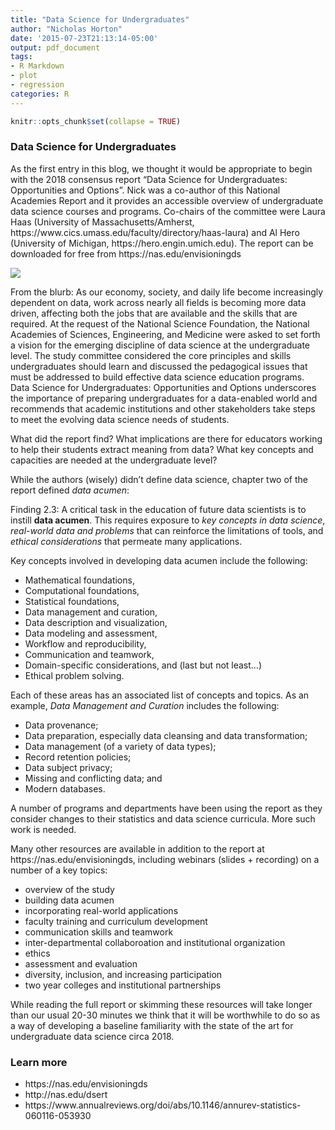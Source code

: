 ```yaml
---
title: "Data Science for Undergraduates"
author: "Nicholas Horton"
date: '2015-07-23T21:13:14-05:00'
output: pdf_document
tags:
- R Markdown
- plot
- regression
categories: R
---
```


```r
knitr::opts_chunk$set(collapse = TRUE)
```

### Data Science for Undergraduates

As the first entry in this blog, we thought it would be appropriate to begin with the 2018 consensus report "Data Science for Undergraduates: Opportunities and Options".  Nick was a co-author of this National Academies Report and it provides an accessible overview of undergraduate data science courses and programs. Co-chairs of the committee were Laura Haas (University of Massachusetts/Amherst, https://www.cics.umass.edu/faculty/directory/haas-laura) and Al Hero (University of Michigan, https://hero.engin.umich.edu). The report can be downloaded for free from https://nas.edu/envisioningds


![](nasem1.png)

From the blurb: As our economy, society, and daily life become increasingly dependent on data, work across nearly all fields is becoming more data driven, affecting both the jobs that are available and the skills that are required. At the request of the National Science Foundation, the National Academies of Sciences, Engineering, and Medicine were asked to set forth a vision for the emerging discipline of data science at the undergraduate level. The study committee considered the core principles and skills undergraduates should learn and discussed the pedagogical issues that must be addressed to build effective data science education programs. Data Science for Undergraduates: Opportunities and Options underscores the importance of preparing undergraduates for a data-enabled world and recommends that academic institutions and other stakeholders take steps to meet the evolving data science needs of students. 

What did the report find?  What implications are there for educators working to help their students extract meaning from data?  What key concepts and capacities are needed at the undergraduate level?

While the authors (wisely) didn't define data science, chapter two of the report defined *data acumen*: 

Finding 2.3: A critical task in the education of future data scientists is to instill **data acumen**. This requires exposure to *key concepts in data science*, *real-world data and problems* that can reinforce the limitations of tools, and *ethical considerations* that permeate many applications. 

Key concepts involved in developing data acumen include the following:

- Mathematical foundations,
- Computational foundations,
- Statistical foundations,
- Data management and curation,
- Data description and visualization,
- Data modeling and assessment,
- Workflow and reproducibility,
- Communication and teamwork,
- Domain-specific considerations, and (last but not least...)
- Ethical problem solving.

Each of these areas has an associated list of concepts and topics.  As an example, *Data Management and Curation* includes the following:

- Data provenance;
- Data preparation, especially data cleansing and data transformation;
- Data management (of a variety of data types);
- Record retention policies;
- Data subject privacy;
- Missing and conflicting data; and
- Modern databases.

A number of programs and departments have been using the report as they consider changes to their statistics and data science curricula.  More such work is needed.  

Many other resources are available in addition to the report at https://nas.edu/envisioningds, including webinars (slides + recording) on a number of a key topics:

- overview of the study
- building data acumen
- incorporating real-world applications
- faculty training and curriculum development
- communication skills and teamwork
- inter-departmental collaboroation and institutional organization
- ethics
- assessment and evaluation
- diversity, inclusion, and increasing participation
- two year colleges and institutional partnerships


While reading the full report or skimming these resources will take longer than our usual 20-30 minutes we think that it will be worthwhile to do so as a way of developing a baseline familiarity with the state of the art for undergraduate data science circa 2018.

### Learn more

- https://nas.edu/envisioningds
- http://nas.edu/dsert
- https://www.annualreviews.org/doi/abs/10.1146/annurev-statistics-060116-053930